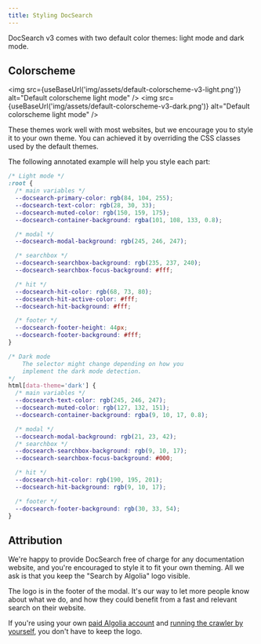 ```yaml
---
title: Styling DocSearch
---
```



DocSearch v3 comes with two default color themes: light mode and dark mode.

## Colorscheme

<img
  src={useBaseUrl('img/assets/default-colorscheme-v3-light.png')}
  alt="Default colorscheme light mode"
/>
<img
  src={useBaseUrl('img/assets/default-colorscheme-v3-dark.png')}
  alt="Default colorscheme light mode"
/>

These themes work well with most websites, but we encourage you to style it to
your own theme. You can achieved it by overriding the CSS classes used by the
default themes.

The following annotated example will help you style each part:

```css
/* Light mode */
:root {
  /* main variables */
  --docsearch-primary-color: rgb(84, 104, 255);
  --docsearch-text-color: rgb(28, 30, 33);
  --docsearch-muted-color: rgb(150, 159, 175);
  --docsearch-container-background: rgba(101, 108, 133, 0.8);

  /* modal */
  --docsearch-modal-background: rgb(245, 246, 247);

  /* searchbox */
  --docsearch-searchbox-background: rgb(235, 237, 240);
  --docsearch-searchbox-focus-background: #fff;

  /* hit */
  --docsearch-hit-color: rgb(68, 73, 80);
  --docsearch-hit-active-color: #fff;
  --docsearch-hit-background: #fff;

  /* footer */
  --docsearch-footer-height: 44px;
  --docsearch-footer-background: #fff;
}

/* Dark mode
    The selector might change depending on how you
    implement the dark mode detection.
*/
html[data-theme='dark'] {
  /* main variables */
  --docsearch-text-color: rgb(245, 246, 247);
  --docsearch-muted-color: rgb(127, 132, 151);
  --docsearch-container-background: rgba(9, 10, 17, 0.8);

  /* modal */
  --docsearch-modal-background: rgb(21, 23, 42);
  /* searchbox */
  --docsearch-searchbox-background: rgb(9, 10, 17);
  --docsearch-searchbox-focus-background: #000;

  /* hit */
  --docsearch-hit-color: rgb(190, 195, 201);
  --docsearch-hit-background: rgb(9, 10, 17);

  /* footer */
  --docsearch-footer-background: rgb(30, 33, 54);
}
```

## Attribution

We're happy to provide DocSearch free of charge for any documentation website,
and you're encouraged to style it to fit your own theming. All we ask is that
you keep the "Search by Algolia" logo visible.

The logo is in the footer of the modal. It's our way to let more people know
about what we do, and how they could benefit from a fast and relevant search on
their website.

If you're using your own [paid Algolia account][1] and [running the crawler by
yourself][2], you don't have to keep the logo.

[1]: https://www.algolia.com/pricing
[2]: scraper-overview.md
